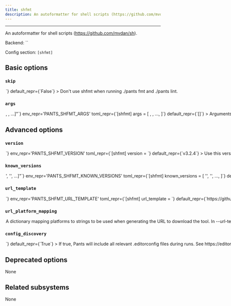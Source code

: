```yaml
---
title: shfmt
description: An autoformatter for shell scripts (https://github.com/mvdan/sh).
---
```



---

An autoformatter for shell scripts (https://github.com/mvdan/sh).

Backend: <span className="color--primary">``</span>

Config section: <span className="color--primary">`[shfmt]`</span>

<span className={styles.options}>

## Basic options

### `skip`

<Option
  cli_repr={`--[no-]shfmt-skip`}
  env_repr='PANTS_SHFMT_SKIP'
  toml_repr={`[shfmt]
skip = <bool>`}
  default_repr={`False`}
>

Don&#x27;t use shfmt when running `./pants fmt` and `./pants lint`.

</Option>

### `args`

<Option
  cli_repr={`--shfmt-args="[<shell_str>, <shell_str>, ...]"`}
  env_repr='PANTS_SHFMT_ARGS'
  toml_repr={`[shfmt]
args = [
    <shell_str>,
    <shell_str>,
    ...,
]`}
  default_repr={`[]`}
>

Arguments to pass directly to shfmt, e.g. `--shfmt-args='-i 2'`.&#x27;

</Option>

## Advanced options

### `version`

<Option
  cli_repr={`--shfmt-version=<str>`}
  env_repr='PANTS_SHFMT_VERSION'
  toml_repr={`[shfmt]
version = <str>`}
  default_repr={`v3.2.4`}
>

Use this version of shfmt.

</Option>

### `known_versions`

<Option
  cli_repr={`--shfmt-known-versions="['<str>', '<str>', ...]"`}
  env_repr='PANTS_SHFMT_KNOWN_VERSIONS'
  toml_repr={`[shfmt]
known_versions = [
    '<str>',
    '<str>',
    ...,
]`}
  default_repr={`[\n  "v3.2.4|darwin|43a0461a1b54070ddc04fbbf1b78f7861ee39a65a61f5466d15a39c4aba4f917|2980208",\n  "v3.2.4|linux|3f5a47f8fec27fae3e06d611559a2063f5d27e4b9501171dde9959b8c60a3538|2797568"\n]`}
>

Known versions to verify downloads against.

Each element is a pipe-separated string of `version|platform|sha256|length`, where:

- `version` is the version string
- `platform` is one of [darwin,linux],
- `sha256` is the 64-character hex representation of the expected sha256
  digest of the download file, as emitted by `shasum -a 256`
- `length` is the expected length of the download file in bytes, as emmitted by
  `wc -c`

E.g., `3.1.2|darwin|6d0f18cd84b918c7b3edd0203e75569e0c7caecb1367bbbe409b44e28514f5be|42813`.

Values are space-stripped, so pipes can be indented for readability if necessary.

</Option>

### `url_template`

<Option
  cli_repr={`--shfmt-url-template=<str>`}
  env_repr='PANTS_SHFMT_URL_TEMPLATE'
  toml_repr={`[shfmt]
url_template = <str>`}
  default_repr={`https://github.com/mvdan/sh/releases/download/{version}/shfmt_{version}_{platform}_amd64`}
>

URL to download the tool, either as a single binary file or a compressed file (e.g. zip file). You can change this to point to your own hosted file, e.g. to work with proxies or for access via the filesystem through a file:// URL.

Use `{version}` to have the value from --version substituted, and `{platform}` to have a value from --url-platform-mapping substituted in, depending on the current platform. For example, https://github.com/.../protoc-&#123;version&#125;-&#123;platform&#125;.zip.

</Option>

### `url_platform_mapping`

<Option
  cli_repr={`--shfmt-url-platform-mapping="{'key1': val1, 'key2': val2, ...}"`}
  env_repr='PANTS_SHFMT_URL_PLATFORM_MAPPING'
  toml_repr={`[shfmt.url_platform_mapping]
key1 = val1
key2 = val2
...`}
  default_repr={`{\n  "darwin": "darwin",\n  "linux": "linux"\n}`}
>

A dictionary mapping platforms to strings to be used when generating the URL to download the tool.

In --url-template, anytime the `{platform}` string is used, Pants will determine the current platform, and substitute `{platform}` with the respective value from your dictionary.

For example, if you define `{"darwin": "apple-darwin", "linux": "unknown-linux"}, and run Pants on Linux, then `&#123;platform&#125;` will be substituted in the --url-template option with unknown-linux.

</Option>

### `config_discovery`

<Option
  cli_repr={`--[no-]shfmt-config-discovery`}
  env_repr='PANTS_SHFMT_CONFIG_DISCOVERY'
  toml_repr={`[shfmt]
config_discovery = <bool>`}
  default_repr={`True`}
>

If true, Pants will include all relevant `.editorconfig` files during runs. See https://editorconfig.org.

</Option>

## Deprecated options

None

## Related subsystems

None

</span>
